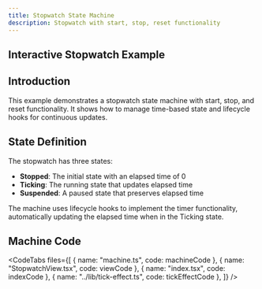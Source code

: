```yaml
---
title: Stopwatch State Machine
description: Stopwatch with start, stop, reset functionality
---
```



## Interactive Stopwatch Example

<div className="not-content">
  <StopwatchExample client:only="react" />
</div>

## Introduction

This example demonstrates a stopwatch state machine with start, stop, and reset functionality. It shows how to manage time-based state and lifecycle hooks for continuous updates.

## State Definition

The stopwatch has three states:

- **Stopped**: The initial state with an elapsed time of 0
- **Ticking**: The running state that updates elapsed time
- **Suspended**: A paused state that preserves elapsed time

The machine uses lifecycle hooks to implement the timer functionality, automatically updating the elapsed time when in the Ticking state.

## Machine Code

<CodeTabs
  files={[
    { name: "machine.ts", code: machineCode },
    { name: "StopwatchView.tsx", code: viewCode },
    { name: "index.tsx", code: indexCode },
    { name: "../lib/tick-effect.ts", code: tickEffectCode },
  ]}
/>
